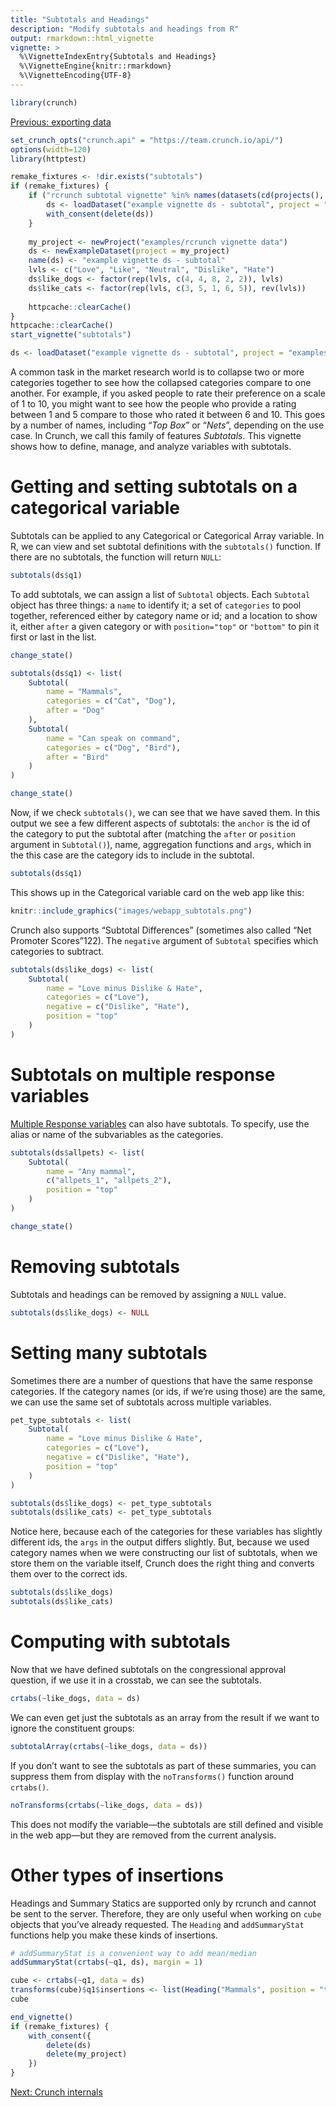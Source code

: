```yaml
---
title: "Subtotals and Headings"
description: "Modify subtotals and headings from R"
output: rmarkdown::html_vignette
vignette: >
  %\VignetteIndexEntry{Subtotals and Headings}
  %\VignetteEngine{knitr::rmarkdown}
  %\VignetteEncoding{UTF-8}
---
```



```r
library(crunch)
```

[Previous: exporting data](export.html)
```r
set_crunch_opts("crunch.api" = "https://team.crunch.io/api/")
options(width=120)
library(httptest)

remake_fixtures <- !dir.exists("subtotals")
if (remake_fixtures) {
    if ("rcrunch subtotal vignette" %in% names(datasets(cd(projects(), "examples/rcrunch vignette data")))) {
        ds <- loadDataset("example vignette ds - subtotal", project = "examples/rcrunch vignette data")
        with_consent(delete(ds))
    }
    
    my_project <- newProject("examples/rcrunch vignette data")
    ds <- newExampleDataset(project = my_project)
    name(ds) <- "example vignette ds - subtotal"
    lvls <- c("Love", "Like", "Neutral", "Dislike", "Hate")
    ds$like_dogs <- factor(rep(lvls, c(4, 4, 8, 2, 2)), lvls)
    ds$like_cats <- factor(rep(lvls, c(3, 5, 1, 6, 5)), rev(lvls))
    
    httpcache::clearCache()
}
httpcache::clearCache()
start_vignette("subtotals")

ds <- loadDataset("example vignette ds - subtotal", project = "examples/rcrunch vignette data")
```

A common task in the market research world is to collapse two or more categories together to see how the collapsed categories compare to one another. For example, if you asked people to rate their preference on a scale of 1 to 10, you might want to see how the people who provide a rating between 1 and 5 compare to those who rated it between 6 and 10. This goes by a number of names, including "_Top Box_" or "_Nets_", depending on the use case. In Crunch, we call this family of features _Subtotals_. This vignette shows how to define, manage, and analyze variables with subtotals.

# Getting and setting subtotals on a categorical variable

Subtotals can be applied to any Categorical or Categorical Array variable. In R, we can view and set subtotal definitions with the `subtotals()` function. If there are no subtotals, the function will return `NULL`:

```r
subtotals(ds$q1)
```

To add subtotals, we can assign a list of `Subtotal` objects. Each `Subtotal` object has three things: a `name` to identify it; a set of `categories` to pool together, referenced either by category name or id; and a location to show it, either `after` a given category or with `position="top"` or `"bottom"` to pin it first or last in the list.

```r
change_state()
```

```r
subtotals(ds$q1) <- list(
    Subtotal(
        name = "Mammals",
        categories = c("Cat", "Dog"),
        after = "Dog"
    ),
    Subtotal(
        name = "Can speak on command",
        categories = c("Dog", "Bird"),
        after = "Bird"
    )
)
```

```r
change_state()
```


Now, if we check `subtotals()`, we can see that we have saved them. In this output we see a few different aspects of subtotals: the `anchor` is the id of the category to put the subtotal after (matching the `after` or `position` argument in `Subtotal()`), name, aggregation functions and `args`, which in the this case are the category ids to include in the subtotal.

```r
subtotals(ds$q1)
```

This shows up in the Categorical variable card on the web app like this:

```r
knitr::include_graphics("images/webapp_subtotals.png")
```

Crunch also supports "Subtotal Differences" (sometimes also called "Net Promoter Scores"\u2122). The `negative` argument of `Subtotal` specifies which categories to subtract.

```r
subtotals(ds$like_dogs) <- list(
    Subtotal(
        name = "Love minus Dislike & Hate",
        categories = c("Love"),
        negative = c("Dislike", "Hate"),
        position = "top"
    )
)
```

# Subtotals on multiple response variables

[Multiple Response variables](array-variables.html) can also have subtotals. To specify, use the alias or name of the subvariables as the categories.

```r
subtotals(ds$allpets) <- list(
    Subtotal(
        name = "Any mammal",
        c("allpets_1", "allpets_2"),
        position = "top"
    )
)
```

```r
change_state()
```

# Removing subtotals

Subtotals and headings can be removed by assigning a `NULL` value.

```r
subtotals(ds$like_dogs) <- NULL
```

# Setting many subtotals

Sometimes there are a number of questions that have the same response categories. If the category names (or ids, if we're using those) are the same, we can use the same set of subtotals across multiple variables.

```r
pet_type_subtotals <- list(
    Subtotal(
        name = "Love minus Dislike & Hate",
        categories = c("Love"),
        negative = c("Dislike", "Hate"),
        position = "top"
    )
)
```

```r
subtotals(ds$like_dogs) <- pet_type_subtotals
subtotals(ds$like_cats) <- pet_type_subtotals
```

Notice here, because each of the categories for these variables has slightly different ids, the `args` in the output differs slightly. But, because we used category names when we were constructing our list of subtotals, when we store them on the variable itself, Crunch does the right thing and converts them over to the correct ids.

```r
subtotals(ds$like_dogs)
subtotals(ds$like_cats)
```


# Computing with subtotals

Now that we have defined subtotals on the congressional approval question, if we use it in a crosstab, we can see the subtotals.

```r
crtabs(~like_dogs, data = ds)
```

We can even get just the subtotals as an array from the result if we want to ignore the constituent groups:

```r
subtotalArray(crtabs(~like_dogs, data = ds))
```

If you don't want to see the subtotals as part of these summaries, you can suppress them from display with the `noTransforms()` function around `crtabs()`.

```r
noTransforms(crtabs(~like_dogs, data = ds))
```

This does not modify the variable---the subtotals are still defined and visible in the web app---but they are removed from the current analysis.


# Other types of insertions

Headings and Summary Statics are supported only by rcrunch and cannot be sent to the server. Therefore, they are only useful when working on `cube` objects that you've already requested. The `Heading` and `addSummaryStat` functions help you make these kinds of insertions.

```r
# addSummaryStat is a convenient way to add mean/median
addSummaryStat(crtabs(~q1, ds), margin = 1)

cube <- crtabs(~q1, data = ds)
transforms(cube)$q1$insertions <- list(Heading("Mammals", position = "top"), Heading("Other", after = "Dog"))
cube
```

```r
end_vignette()
if (remake_fixtures) {
    with_consent({
        delete(ds)
        delete(my_project)
    })
}
```

[Next: Crunch internals](crunch-internals.html)
